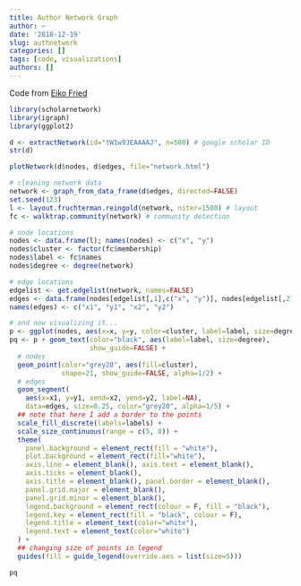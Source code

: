 ```yaml
---
title: Author Network Graph
author: ~
date: '2018-12-19'
slug: authnetwork
categories: []
tags: [code, visualizations]
authors: []
---
```

Code from [Eiko Fried](http://eiko-fried.com/create-your-collaborator-network-in-r/)

```r
library(scholarnetwork)
library(igraph)
library(ggplot2)
```

```r
d <- extractNetwork(id="tW1w9JEAAAAJ", n=500) # google scholar ID
str(d)

plotNetwork(d$nodes, d$edges, file="network.html")

# cleaning network data
network <- graph_from_data_frame(d$edges, directed=FALSE)
set.seed(123)
l <- layout.fruchterman.reingold(network, niter=1500) # layout
fc <- walktrap.community(network) # community detection

# node locations
nodes <- data.frame(l); names(nodes) <- c("x", "y")
nodes$cluster <- factor(fc$membership)
nodes$label <- fc$names
nodes$degree <- degree(network)

# edge locations
edgelist <- get.edgelist(network, names=FALSE)
edges <- data.frame(nodes[edgelist[,1],c("x", "y")], nodes[edgelist[,2],c("x", "y")])
names(edges) <- c("x1", "y1", "x2", "y2")

# and now visualizing it...
p <- ggplot(nodes, aes(x=x, y=y, color=cluster, label=label, size=degree))
pq <- p + geom_text(color="black", aes(label=label, size=degree),
                    show_guide=FALSE) +
  # nodes
  geom_point(color="grey20", aes(fill=cluster),
             shape=21, show_guide=FALSE, alpha=1/2) +
  # edges
  geom_segment(
    aes(x=x1, y=y1, xend=x2, yend=y2, label=NA),
    data=edges, size=0.25, color="grey20", alpha=1/5) +
  ## note that here I add a border to the points
  scale_fill_discrete(labels=labels) +
  scale_size_continuous(range = c(5, 8)) +
  theme(
    panel.background = element_rect(fill = "white"),
    plot.background = element_rect(fill="white"),
    axis.line = element_blank(), axis.text = element_blank(),
    axis.ticks = element_blank(),
    axis.title = element_blank(), panel.border = element_blank(),
    panel.grid.major = element_blank(),
    panel.grid.minor = element_blank(),
    legend.background = element_rect(colour = F, fill = "black"),
    legend.key = element_rect(fill = "black", colour = F),
    legend.title = element_text(color="white"),
    legend.text = element_text(color="white")
  ) +
  ## changing size of points in legend
  guides(fill = guide_legend(override.aes = list(size=5)))

pq
```

